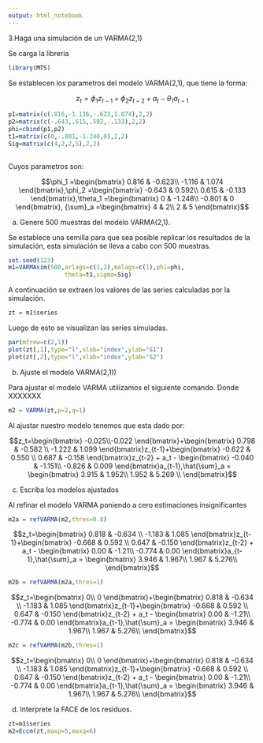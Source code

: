 ```yaml
---
output: html_notebook
---
```



3.Haga una simulación de un VARMA(2,1)

Se carga la libreria
```r
library(MTS)
```

Se establecen los parametros del modelo VARMA(2,1), que tiene la forma:

$$z_t = \phi_1 z_{t-1} + \phi_2 z_{t-2} + a_t - \theta_1 a_{t-1}$$
```r

p1=matrix(c(.816,-1.116,-.623,1.074),2,2)
p2=matrix(c(-.643,.615,.592,-.133),2,2)
phi=cbind(p1,p2)
t1=matrix(c(0,-.801,-1.248,0),2,2)
Sig=matrix(c(4,2,2,5),2,2)
   
```

Cuyos parametros son:

$$\phi_1 =\begin{bmatrix}
0.816 & -0.623\\ 
-1.116 & 1.074
\end{bmatrix},\phi_2 =\begin{bmatrix}
-0.643 & 0.592\\ 
0.615 & -0.133
\end{bmatrix},\theta_1 =\begin{bmatrix}
0 & -1.248\\ 
-0.801 & 0
\end{bmatrix}, {\sum}_a =\begin{bmatrix}
4 & 2\\ 
2 & 5
\end{bmatrix}$$

a)	 Genere 500 muestras del modelo VARMA(2,1). 

Se establece una semilla para que sea posible replicar los resultados de la simulación, esta simulación se lleva a cabo con 500 muestras.

```r
set.seed(123)
m1=VARMAsim(500,arlags=c(1,2),malags=c(1),phi=phi,
                theta=t1,sigma=Sig)
```

A continuación se extraen los valores de las series calculadas por la simulación.

```r
zt = m1$series
```

Luego de esto se visualizan las series simuladas.
```r
par(mfrow=c(2,1))
plot(zt[,1],type="l",xlab="index",ylab="S1")
plot(zt[,2],type="l",xlab="index",ylab="S2")
```


b)	Ajuste el modelo VARMA(2,1))

Para ajustar el modelo VARMA utilizamos el siguiente comando. Donde XXXXXXX

```r
m2 = VARMA(zt,p=2,q=1)
```

Al ajustar nuestro modelo tenemos que esta dado por:

$$z_t=\begin{bmatrix}
-0.025\\-0.022 
\end{bmatrix}+\begin{bmatrix}
0.798  & -0.582 \\ 
-1.222 & 1.099
\end{bmatrix}z_{t-1}+\begin{bmatrix}
-0.622 & 0.550 \\ 
 0.687 & -0.158
\end{bmatrix}z_{t-2} + a_t - \begin{bmatrix}
-0.040 & -1.151\\ 
-0.826 & 0.009
\end{bmatrix}a_{t-1},\hat{\sum}_a = \begin{bmatrix}
3.915 & 1.952\\ 
1.952 & 5.269 \\ 
\end{bmatrix}$$

c)	Escriba los modelos ajustados

Al refinar el modelo VARMA  poniendo a cero estimaciones insignificantes

```r
m2a = refVARMA(m2,thres=0.8)
```
$$z_t=\begin{bmatrix}
0.818  & -0.634 \\ 
-1.183 & 1.085
\end{bmatrix}z_{t-1}+\begin{bmatrix}
-0.668 & 0.592 \\ 
 0.647 & -0.150
\end{bmatrix}z_{t-2} + a_t - \begin{bmatrix}
0.00 & -1.21\\ 
-0.774 & 0.00
\end{bmatrix}a_{t-1},\hat{\sum}_a = \begin{bmatrix}
3.946 & 1.967\\ 
1.967 & 5.276\\ 
\end{bmatrix}$$

```r
m2b = refVARMA(m2a,thres=1)
```
$$z_t=\begin{bmatrix}
0\\
0 
\end{bmatrix}+\begin{bmatrix}
0.818  & -0.634 \\ 
-1.183 & 1.085
\end{bmatrix}z_{t-1}+\begin{bmatrix}
-0.668 & 0.592 \\ 
 0.647 & -0.150
\end{bmatrix}z_{t-2} + a_t - \begin{bmatrix}
0.00 & -1.21\\ 
-0.774 & 0.00
\end{bmatrix}a_{t-1},\hat{\sum}_a = \begin{bmatrix}
3.946 & 1.967\\ 
1.967 & 5.276\\ 
\end{bmatrix}$$
```r
m2c = refVARMA(m2b,thres=1)
```
$$z_t=\begin{bmatrix}
0\\
0 
\end{bmatrix}+\begin{bmatrix}
0.818  & -0.634 \\ 
-1.183 & 1.085
\end{bmatrix}z_{t-1}+\begin{bmatrix}
-0.668 & 0.592 \\ 
 0.647 & -0.150
\end{bmatrix}z_{t-2} + a_t - \begin{bmatrix}
0.00 & -1.21\\ 
-0.774 & 0.00
\end{bmatrix}a_{t-1},\hat{\sum}_a = \begin{bmatrix}
3.946 & 1.967\\ 
1.967 & 5.276\\ 
\end{bmatrix}$$

d)	Interprete la FACE de los residuos.

```r
zt=m1$series
m2=Eccm(zt,maxp=5,maxq=6)
```



